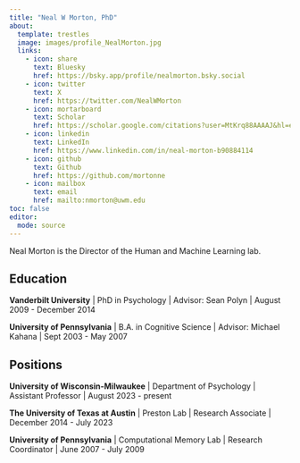 ```yaml
---
title: "Neal W Morton, PhD"
about:
  template: trestles
  image: images/profile_NealMorton.jpg
  links:
    - icon: share
      text: Bluesky
      href: https://bsky.app/profile/nealmorton.bsky.social
    - icon: twitter
      text: X
      href: https://twitter.com/NealWMorton
    - icon: mortarboard
      text: Scholar
      href: https://scholar.google.com/citations?user=MtKrq88AAAAJ&hl=en
    - icon: linkedin
      text: LinkedIn
      href: https://www.linkedin.com/in/neal-morton-b90884114
    - icon: github
      text: Github
      href: https://github.com/mortonne
    - icon: mailbox
      text: email
      href: mailto:nmorton@uwm.edu
toc: false
editor: 
  mode: source
---
```


Neal Morton is the Director of the Human and Machine Learning lab.

## Education

__Vanderbilt University__ | PhD in Psychology | Advisor: Sean Polyn | August 2009 - December 2014

__University of Pennsylvania__ | B.A. in Cognitive Science | Advisor: Michael Kahana | Sept 2003 - May 2007

## Positions

__University of Wisconsin-Milwaukee__ | Department of Psychology | Assistant Professor | August 2023 - present

__The University of Texas at Austin__ | Preston Lab | Research Associate | December 2014 - July 2023

__University of Pennsylvania__ | Computational Memory Lab | Research Coordinator | June 2007 - July 2009
